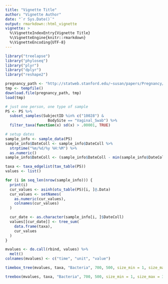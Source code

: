 ```yaml
---
title: "Vignette Title"
author: "Vignette Author"
date: "`r Sys.Date()`"
output: rmarkdown::html_vignette
vignette: >
  %\VignetteIndexEntry{Vignette Title}
  %\VignetteEngine{knitr::rmarkdown}
  %\VignetteEncoding{UTF-8}
---
```


```r
library("treelapse")
library("phyloseq")
library("plyr")
library("dplyr")
library("reshape2")
```

```r
pregnancy_path <- "http://statweb.stanford.edu/~susan/papers/Pregnancy/PregnancyClosed15.Rdata"
tmp <- tempfile()
download.file(pregnancy_path, tmp)
load(tmp)

# just one person, one type of sample
PS <- PS %>%
  subset_samples(SubjectID %in% c("10028") &
                   BodySite == "Vaginal_Swab") %>%
  filter_taxa(function(x) sd(x) > .00001, TRUE)

# setup dates
sample_info <- sample_data(PS)
sample_info$DateColl <- sample_info$DateColl %>%
  strptime("%m/%d/%y %H:%M") %>%
  as.numeric()
sample_info$DateColl <- (sample_info$DateColl - min(sample_info$DateColl)) / (3600 * 24)
```

```r
taxa <- taxa_edgelist(tax_table(PS))
values <- list()

for (i in seq_len(nrow(sample_info))) {
  print(i)
  cur_values <- asinh(otu_table(PS)[i, ]@.Data)
  cur_values <- setNames(
    as.numeric(cur_values),
    colnames(cur_values)
  )

  cur_date <- as.character(sample_info[i, ]$DateColl)
  values[[cur_date]] <- tree_sum(
    data.frame(taxa),
    cur_values
  )
}

mvalues <- do.call(rbind, values) %>%
  melt()
colnames(mvalues) <- c("time", "unit", "value")
```

```r
timebox_tree(mvalues, taxa, "Bacteria", 700, 500, size_min = 1, size_max = 20)
```

```r
treebox(mvalues, taxa, "Bacteria", 700, 500, size_min = 1, size_max = 30)
```
